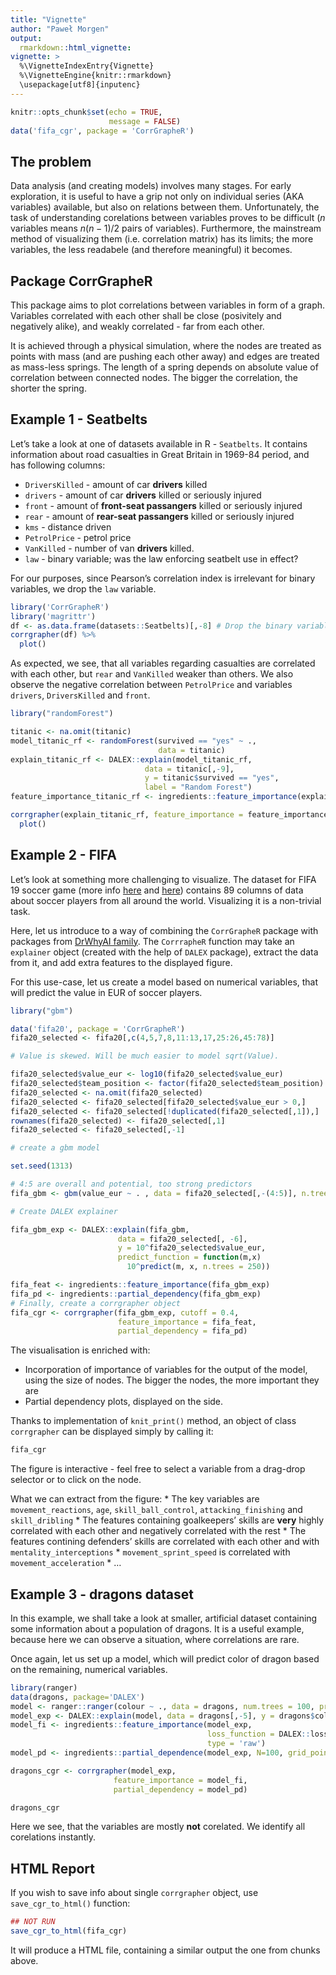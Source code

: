 ```yaml
---
title: "Vignette"
author: "Paweł Morgen"
output: 
  rmarkdown::html_vignette:
vignette: >
  %\VignetteIndexEntry{Vignette}
  %\VignetteEngine{knitr::rmarkdown}
  \usepackage[utf8]{inputenc}
---
```


```r
knitr::opts_chunk$set(echo = TRUE,
                      message = FALSE)
data('fifa_cgr', package = 'CorrGrapheR')
```

## The problem

Data analysis (and creating models) involves many stages. For early exploration, it is useful to have a grip not only on individual series (AKA variables) available, but also on relations between them. Unfortunately, the task of understanding corelations between variables proves to be difficult ($n$ variables means $n(n-1) / 2$ pairs of variables). Furthermore, the mainstream method of visualizing them (i.e. correlation matrix) has its limits; the more variables, the less readabele (and therefore meaningful) it becomes.  

## Package CorrGrapheR

This package aims to plot correlations between variables in form of a graph. Variables correlated with each other shall be close (posivitely and negatively alike), and weakly correlated  - far from each other.

It is achieved through a physical simulation, where the nodes are treated as points with mass (and are pushing each other away) and edges are treated as mass-less springs. The length of a spring depends on absolute value of correlation between connected nodes. The bigger the correlation, the shorter the spring.

## Example 1 - Seatbelts

Let's take a look at one of datasets available in R - `Seatbelts`. It contains information about road casualties in Great Britain in 1969-84 period, and has following columns:

 * `DriversKilled` - amount of car **drivers** killed
 * `drivers` - amount of car **drivers** killed or seriously injured
 * `front` - amount of **front-seat passangers** killed or seriously injured
 * `rear` - amount of **rear-seat passangers** killed or seriously injured
 * `kms` - distance driven
 * `PetrolPrice` - petrol price
 * `VanKilled` - number of van **drivers** killed.
 * `law` - binary variable; was the law enforcing seatbelt use in effect?
 
For our purposes, since Pearson's correlation index is irrelevant for binary variables, we drop the `law` variable.
```r
library('CorrGrapheR')
library('magrittr')
df <- as.data.frame(datasets::Seatbelts)[,-8] # Drop the binary variable
corrgrapher(df) %>%
  plot()
```

As expected, we see, that all variables regarding casualties are correlated with each other, but `rear` and `VanKilled` weaker than others. We also observe the negative correlation between `PetrolPrice` and variables `drivers`, `DriversKilled` and `front`.

```r
library("randomForest")

titanic <- na.omit(titanic)
model_titanic_rf <- randomForest(survived == "yes" ~ .,
                                 data = titanic)
explain_titanic_rf <- DALEX::explain(model_titanic_rf,
                              data = titanic[,-9],
                              y = titanic$survived == "yes",
                              label = "Random Forest")
feature_importance_titanic_rf <- ingredients::feature_importance(explain_titanic_rf)

corrgrapher(explain_titanic_rf, feature_importance = feature_importance_titanic_rf) %>% 
  plot()
```

## Example 2 - FIFA

Let's look at something more challenging to visualize. The dataset for FIFA 19 soccer game (more info [here](https://www.kaggle.com/karangadiya/fifa19) and [here](https://github.com/pbiecek/explainFIFA19)) contains 89 columns of data about soccer players from all around the world. Visualizing it is a non-trivial task.

Here, let us introduce to a way of combining the `CorrGrapheR` package with packages from [DrWhyAI family](https://modeloriented.github.io/DrWhy/). The `CorrrapheR` function may take an `explainer` object (created with the help of `DALEX` package), extract the data from it, and add extra features to the displayed figure.

For this use-case, let us create a model based on numerical variables, that will predict the value in EUR of soccer players.

```r
library("gbm")

data('fifa20', package = 'CorrGrapheR')
fifa20_selected <- fifa20[,c(4,5,7,8,11:13,17,25:26,45:78)]

# Value is skewed. Will be much easier to model sqrt(Value).

fifa20_selected$value_eur <- log10(fifa20_selected$value_eur)
fifa20_selected$team_position <- factor(fifa20_selected$team_position)
fifa20_selected <- na.omit(fifa20_selected)
fifa20_selected <- fifa20_selected[fifa20_selected$value_eur > 0,]
fifa20_selected <- fifa20_selected[!duplicated(fifa20_selected[,1]),]
rownames(fifa20_selected) <- fifa20_selected[,1]
fifa20_selected <- fifa20_selected[,-1]

# create a gbm model

set.seed(1313)

# 4:5 are overall and potential, too strong predictors
fifa_gbm <- gbm(value_eur ~ . , data = fifa20_selected[,-(4:5)], n.trees = 250, interaction.depth = 3)

# Create DALEX explainer

fifa_gbm_exp <- DALEX::explain(fifa_gbm, 
                        data = fifa20_selected[, -6], 
                        y = 10^fifa20_selected$value_eur, 
                        predict_function = function(m,x) 
                          10^predict(m, x, n.trees = 250))

fifa_feat <- ingredients::feature_importance(fifa_gbm_exp)
fifa_pd <- ingredients::partial_dependency(fifa_gbm_exp)
# Finally, create a corrgrapher object
fifa_cgr <- corrgrapher(fifa_gbm_exp, cutoff = 0.4, 
                        feature_importance = fifa_feat,
                        partial_dependency = fifa_pd)
```

The visualisation is enriched with:

 * Incorporation of importance of variables for the output of the model, using the size of nodes. The bigger the nodes, the more important they are
 * Partial dependency plots, displayed on the side.
 
Thanks to implementation of `knit_print()` method, an object of class `corrgrapher` can be displayed simply by calling it:

```r
fifa_cgr
```

The figure is interactive - feel free to select a variable from a drag-drop selector or to click on the node. 

What we can extract from the figure:
 * The key variables are `movement_reactions`, `age`, `skill_ball_control`, `attacking_finishing` and `skill_dribling`
 * The features containing goalkeepers' skills are **very** highly correlated with each other and negatively correlated with the rest
 * The features contining defenders' skills are correlated with each other and with `mentality_interceptions`
 * `movement_sprint_speed` is correlated with `movement_acceleration`
 * ...
 
## Example 3 - dragons dataset

In this example, we shall take a look at smaller, artificial dataset containing some information about a population of dragons. It is a useful example, because here we can observe a situation, where correlations are rare.

Once again, let us set up a model, which will predict color of dragon based on the remaining, numerical variables.

```r
library(ranger)
data(dragons, package='DALEX')
model <- ranger::ranger(colour ~ ., data = dragons, num.trees = 100, probability = TRUE)
model_exp <- DALEX::explain(model, data = dragons[,-5], y = dragons$colour)
model_fi <- ingredients::feature_importance(model_exp, 
                                            loss_function = DALEX::loss_accuracy, 
                                            type = 'raw')
model_pd <- ingredients::partial_dependence(model_exp, N=100, grid_points = 81)

dragons_cgr <- corrgrapher(model_exp, 
                       feature_importance = model_fi,
                       partial_dependency = model_pd)
```

```r
dragons_cgr
```

Here we see, that the variables are mostly **not** corelated. We identify all corelations instantly.

## HTML Report

If you wish to save info about single `corrgrapher` object, use `save_cgr_to_html()` function:

```r
## NOT RUN
save_cgr_to_html(fifa_cgr)
```

It will produce a HTML file, containing a similar output the one from chunks above.